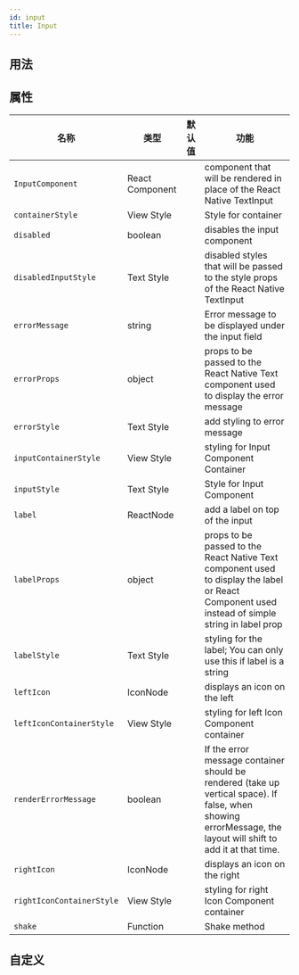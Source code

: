 ```yaml
---
id: input
title: Input
---
```





## 用法




## 属性



<div class='table-responsive'>

| 名称                       | 类型            |  默认值   | 功能                                                                                                                                                    |
| ------------------------- | --------------- | ------- | -------------------------------------------------------------------------------------------------------------------------------------------------------------- |
| `InputComponent`          | React Component |         | component that will be rendered in place of the React Native TextInput                                                                                         |
| `containerStyle`          | View Style      |         | Style for container                                                                                                                                            |
| `disabled`                | boolean         |         | disables the input component                                                                                                                                   |
| `disabledInputStyle`      | Text Style      |         | disabled styles that will be passed to the style props of the React Native TextInput                                                                           |
| `errorMessage`            | string          |         | Error message to be displayed under the input field                                                                                                            |
| `errorProps`              | object          |         | props to be passed to the React Native Text component used to display the error message                                                                        |
| `errorStyle`              | Text Style      |         | add styling to error message                                                                                                                                   |
| `inputContainerStyle`     | View Style      |         | styling for Input Component Container                                                                                                                          |
| `inputStyle`              | Text Style      |         | Style for Input Component                                                                                                                                      |
| `label`                   | ReactNode       |         | add a label on top of the input                                                                                                                                |
| `labelProps`              | object          |         | props to be passed to the React Native Text component used to display the label or React Component used instead of simple string in label prop                 |
| `labelStyle`              | Text Style      |         | styling for the label; You can only use this if label is a string                                                                                              |
| `leftIcon`                | IconNode        |         | displays an icon on the left                                                                                                                                   |
| `leftIconContainerStyle`  | View Style      |         | styling for left Icon Component container                                                                                                                      |
| `renderErrorMessage`      | boolean         |         | If the error message container should be rendered (take up vertical space). If false, when showing errorMessage, the layout will shift to add it at that time. |
| `rightIcon`               | IconNode        |         | displays an icon on the right                                                                                                                                  |
| `rightIconContainerStyle` | View Style      |         | styling for right Icon Component container                                                                                                                     |
| `shake`                   | Function        |         | Shake method                                                                                                                                                   |

</div>

## 自定义



